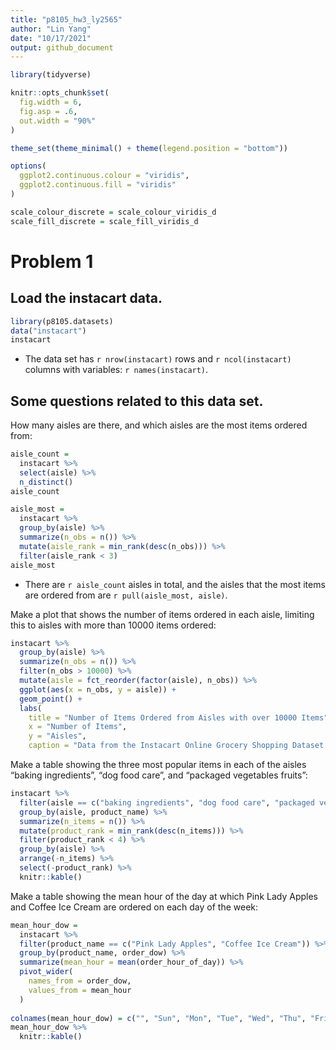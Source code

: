 ```yaml
---
title: "p8105_hw3_ly2565"
author: "Lin Yang"
date: "10/17/2021"
output: github_document
---
```


```r
library(tidyverse)

knitr::opts_chunk$set(
  fig.width = 6,
  fig.asp = .6,
  out.width = "90%"
)

theme_set(theme_minimal() + theme(legend.position = "bottom"))

options(
  ggplot2.continuous.colour = "viridis",
  ggplot2.continuous.fill = "viridis"
)

scale_colour_discrete = scale_colour_viridis_d
scale_fill_discrete = scale_fill_viridis_d
```

# Problem 1

## Load the instacart data.

```r
library(p8105.datasets)
data("instacart")
instacart
```

* The data set has `r nrow(instacart)` rows and `r ncol(instacart)` columns with variables: `r names(instacart)`. 

## Some questions related to this data set.
How many aisles are there, and which aisles are the most items ordered from:
```r
aisle_count = 
  instacart %>% 
  select(aisle) %>% 
  n_distinct()
aisle_count

aisle_most = 
  instacart %>% 
  group_by(aisle) %>% 
  summarize(n_obs = n()) %>% 
  mutate(aisle_rank = min_rank(desc(n_obs))) %>% 
  filter(aisle_rank < 3)
aisle_most
```

* There are `r aisle_count` aisles in total, and the aisles that the most items are ordered from are `r pull(aisle_most, aisle) `.

Make a plot that shows the number of items ordered in each aisle, limiting this to aisles with more than 10000 items ordered:
```r
instacart %>% 
  group_by(aisle) %>% 
  summarize(n_obs = n()) %>% 
  filter(n_obs > 10000) %>% 
  mutate(aisle = fct_reorder(factor(aisle), n_obs)) %>% 
  ggplot(aes(x = n_obs, y = aisle)) +
  geom_point() +
  labs(
    title = "Number of Items Ordered from Aisles with over 10000 Items",
    x = "Number of Items",
    y = "Aisles",
    caption = "Data from the Instacart Online Grocery Shopping Dataset 2017")
```

Make a table showing the three most popular items in each of the aisles “baking ingredients”, “dog food care”, and “packaged vegetables fruits”:
```r
instacart %>% 
  filter(aisle == c("baking ingredients", "dog food care", "packaged vegetables fruits")) %>% 
  group_by(aisle, product_name) %>% 
  summarize(n_items = n()) %>% 
  mutate(product_rank = min_rank(desc(n_items))) %>% 
  filter(product_rank < 4) %>% 
  group_by(aisle) %>% 
  arrange(-n_items) %>% 
  select(-product_rank) %>% 
  knitr::kable()
```

Make a table showing the mean hour of the day at which Pink Lady Apples and Coffee Ice Cream are ordered on each day of the week:
```r
mean_hour_dow =
  instacart %>% 
  filter(product_name == c("Pink Lady Apples", "Coffee Ice Cream")) %>% 
  group_by(product_name, order_dow) %>% 
  summarize(mean_hour = mean(order_hour_of_day)) %>% 
  pivot_wider(
    names_from = order_dow,
    values_from = mean_hour
  )  
  
colnames(mean_hour_dow) = c("", "Sun", "Mon", "Tue", "Wed", "Thu", "Fri", "Sat")
mean_hour_dow %>% 
  knitr::kable()
```











